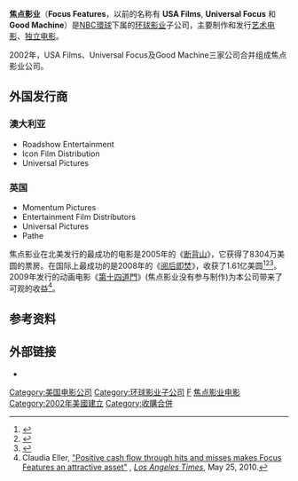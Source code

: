 {{refimprove|time=2019-02-15T19:52:24+00:00}}
{{update|time=2019-02-15T19:52:24+00:00}}
{{Infobox Company
|name             = Focus Features
|logo             = [[File:Focus_Features.svg|300px]]
|type             = [[环球影业|环球影业]]子公司
|foundation       = Gramercy Pictures （1992）<br />USA Films （1999）<br />Focus Features （2002）
|location         = [[加州|加州]]，Universal City
|location_country = [[美国|美国]]
|products         = [[电影|电影]]
|parent           = [[NBC環球|NBC環球]]
|owner            = 
|divisions        = 
|subsid           = Good Machine
|slogan           = focus us
|homepage         = [http://www.focusfeatures.com/ http://www.focusfeatures.com]
|intl             = 
}}
'''焦点影业'''（'''Focus Features'''，以前的名称有 '''USA Films''', '''Universal Focus''' 和 '''Good Machine'''）是[[NBC環球|NBC環球]]下属的[[环球影业|环球影业]]子公司，主要制作和发行[[艺术电影|艺术电影]]、[[独立电影|独立电影]]。

2002年，USA Films、Universal Focus及Good Machine三家公司合并组成焦点影业公司。

== 外国发行商 ==
{{col-begin}}

=== 澳大利亚 ===
* Roadshow Entertainment
* Icon Film Distribution
* Universal Pictures

=== 英国 ===
* Momentum Pictures
* Entertainment Film Distributors
* Universal Pictures
* Pathe
{{col-end}}

焦点影业在北美发行的最成功的电影是2005年的《[[断背山|断背山]]》，它获得了8304万美圆的票房。在国际上最成功的是2008年的《[[阅后即焚|阅后即焚]]》，收获了1.61亿美圆<ref>{{Cite web |url=http://www.boxofficemojo.com/studio/chart/?view2=allmovies&studio=focus.htm |title=Focus Features All Time Box Office Results<!-- Bot generated title --> |access-date=2012-01-14 |archive-date=2019-06-11 |archive-url=https://web.archive.org/web/20190611161823/https://www.boxofficemojo.com/studio/chart/?view2=allmovies&studio=focus.htm |dead-url=no }}</ref><ref>{{Cite web |url=http://www.boxofficemojo.com/studio/chart/?studio=usa.htm |title=USA Films All Time Box Office Results<!-- Bot generated title --> |access-date=2012-01-14 |archive-date=2019-07-07 |archive-url=https://web.archive.org/web/20190707120206/https://www.boxofficemojo.com/studio/chart/?studio=usa.htm |dead-url=no }}</ref><ref>{{Cite web |url=http://www.boxofficemojo.com/movies/?page=main&id=burnafterreading.htm |title=Burn After Reading Box OFfice Results<!-- Bot generated title --> |access-date=2012-01-14 |archive-date=2019-06-29 |archive-url=https://web.archive.org/web/20190629115735/https://www.boxofficemojo.com/movies/?page=main&id=burnafterreading.htm |dead-url=no }}</ref>。2009年发行的动画电影《[[第十四道門_(電影)|第十四道門]]》(焦点影业没有参与制作)为本公司带来了可观的收益<ref>Claudia Eller, [http://www.latimes.com/business/la-fi-ct-focus-20100525,0,899089,full.story "Positive cash flow through hits and misses makes Focus Features an attractive asset"] {{Webarchive|url=https://archive.today/20120904021201/http://www.latimes.com/business/la-fi-ct-focus-20100525,0,899089,full.story |date=2012-09-04 }}, ''[[Los_Angeles_Times|Los Angeles Times]]'', May 25, 2010.</ref>。

==参考资料==
{{reflist}}

==外部链接==
* {{Official website|http://www.focusfeatures.com}}

{{NBC環球集團}}

[[Category:美国电影公司|Category:美国电影公司]]
[[Category:环球影业子公司|Category:环球影业子公司]]
[[Category:美國電影發行公司|F]]
[[Category:焦点影业电影|]]
[[Category:2002年美國建立|Category:2002年美國建立]]
[[Category:收購合併|Category:收購合併]]